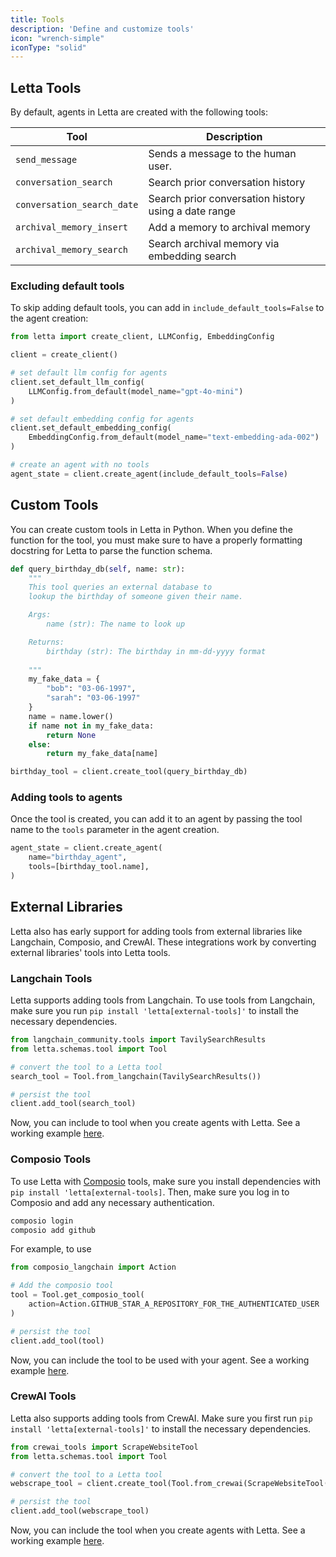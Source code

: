 ```yaml
---
title: Tools 
description: 'Define and customize tools'
icon: "wrench-simple"
iconType: "solid"
---
```


## Letta Tools 
By default, agents in Letta are created with the following tools: 

| Tool                       | Description                                          |
|----------------------------|------------------------------------------------------|
| `send_message`             | Sends a message to the human user.                   |
| `conversation_search`      | Search prior conversation history                    |
| `conversation_search_date` | Search prior conversation history using a date range |
| `archival_memory_insert`   | Add a memory to archival memory                      |
| `archival_memory_search`   | Search archival memory via embedding search          |

### Excluding default tools 

To skip adding default tools, you can add in `include_default_tools=False` to the agent creation:
```python
from letta import create_client, LLMConfig, EmbeddingConfig

client = create_client() 

# set default llm config for agents
client.set_default_llm_config(
    LLMConfig.from_default(model_name="gpt-4o-mini")
)

# set default embedding config for agents
client.set_default_embedding_config(
    EmbeddingConfig.from_default(model_name="text-embedding-ada-002")
)

# create an agent with no tools
agent_state = client.create_agent(include_default_tools=False) 
```

## Custom Tools 
You can create custom tools in Letta in Python. When you define the function for the tool, you must make sure to have a properly formatting docstring for Letta to parse the function schema. 
```python
def query_birthday_db(self, name: str): 
    """
    This tool queries an external database to 
    lookup the birthday of someone given their name.

    Args: 
        name (str): The name to look up 

    Returns: 
        birthday (str): The birthday in mm-dd-yyyy format
    
    """
    my_fake_data = {
        "bob": "03-06-1997", 
        "sarah": "03-06-1997"
    } 
    name = name.lower() 
    if name not in my_fake_data: 
        return None
    else: 
        return my_fake_data[name]

birthday_tool = client.create_tool(query_birthday_db)
```

### Adding tools to agents
Once the tool is created, you can add it to an agent by passing the tool name to the `tools` parameter in the agent creation.
```python
agent_state = client.create_agent(
    name="birthday_agent", 
    tools=[birthday_tool.name], 
)
```



## External Libraries 
Letta also has early support for adding tools from external libraries like Langchain, Composio, and CrewAI. These integrations work by converting external libraries' tools into Letta tools.

### Langchain Tools 
Letta supports adding tools from Langchain. To use tools from Langchain, make sure you run `pip install 'letta[external-tools]'` to install the necessary dependencies.
```python
from langchain_community.tools import TavilySearchResults
from letta.schemas.tool import Tool

# convert the tool to a Letta tool 
search_tool = Tool.from_langchain(TavilySearchResults())

# persist the tool 
client.add_tool(search_tool)
```
Now, you can include to tool when you create agents with Letta. See a working example [here](https://github.com/cpacker/MemGPT/blob/main/examples/langchain_tool_usage.py).

### Composio Tools 
To use Letta with [Composio](https://docs.composio.dev/introduction/intro/overview) tools, make sure you install dependencies with `pip install 'letta[external-tools]`. Then, make sure you log in to Composio and add any necessary authentication.
```bash
composio login
composio add github
```
For example, to use 
```python
from composio_langchain import Action

# Add the composio tool
tool = Tool.get_composio_tool(
    action=Action.GITHUB_STAR_A_REPOSITORY_FOR_THE_AUTHENTICATED_USER
)

# persist the tool
client.add_tool(tool)
```
Now, you can include the tool to be used with your agent. See a working example [here](https://github.com/cpacker/MemGPT/blob/main/examples/composio_tool_usage.py).

### CrewAI Tools
Letta also supports adding tools from CrewAI. Make sure you first run `pip install 'letta[external-tools]'` to install the necessary dependencies.
```python
from crewai_tools import ScrapeWebsiteTool
from letta.schemas.tool import Tool 

# convert the tool to a Letta tool
webscrape_tool = client.create_tool(Tool.from_crewai(ScrapeWebsiteTool()))

# persist the tool
client.add_tool(webscrape_tool)
```
Now, you can include the tool when you create agents with Letta. See a working example [here](https://github.com/cpacker/MemGPT/blob/main/examples/crewai_tool_usage.py).
